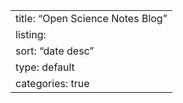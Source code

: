 ---
title: "Open Science Notes Blog"
listing:
  sort: "date desc"
  type: default
  categories: true
---
